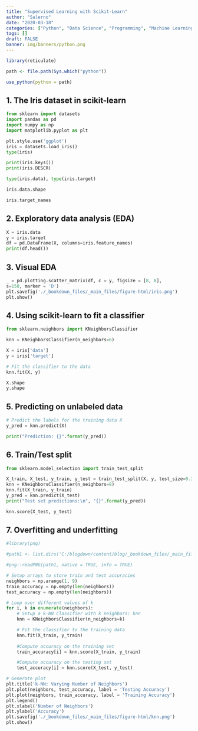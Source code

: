 ```yaml
---
title: "Supervised Learning with Scikit-Learn"
author: "Salerno"
date: "2020-03-18"
categories: ["Python", "Data Science", "Programming", "Machine Learning"]
tags: []
draft: FALSE
banner: img/banners/python.png
---
```


```r
library(reticulate)

path <- file.path(Sys.which("python"))

use_python(python = path)

```

## 1. The Iris dataset in scikit-learn

```python

from sklearn import datasets
import pandas as pd
import numpy as np
import matplotlib.pyplot as plt

plt.style.use('ggplot')
iris = datasets.load_iris()
type(iris)

```

```python

print(iris.keys())
print(iris.DESCR)


```

```python

type(iris.data), type(iris.target)

```

```python

iris.data.shape

```

```python

iris.target_names

```

## 2. Exploratory data analysis (EDA)

```python

X = iris.data
y = iris.target
df = pd.DataFrame(X, columns=iris.feature_names)
print(df.head())

```

## 3. Visual EDA

```python

_ = pd.plotting.scatter_matrix(df, c = y, figsize = [8, 8],
s=150, marker = 'D')
plt.savefig('./_bookdown_files/_main_files/figure-html/iris.png')
plt.show()

```

## 4. Using scikit-learn to fit a classifier

```python

from sklearn.neighbors import KNeighborsClassifier

knn = KNeighborsClassifier(n_neighbors=6)

X = iris['data']
y = iris['target']

# Fit the classifier to the data
knn.fit(X, y)

X.shape
y.shape

```

## 5. Predicting on unlabeled data

```python

# Predict the labels for the training data X
y_pred = knn.predict(X)

print("Prediction: {}".format(y_pred))

```

## 6. Train/Test split

```python

from sklearn.model_selection import train_test_split

X_train, X_test, y_train, y_test = train_test_split(X, y, test_size=0.3, random_state=21, stratify=y)
knn = KNeighborsClassifier(n_neighbors=8)
knn.fit(X_train, y_train)
y_pred = knn.predict(X_test)
print("Test set predictions:\n", "{}".format(y_pred))

```

```python

knn.score(X_test, y_test)

```

## 7. Overfitting and underfitting


```r

#library(png)

#path1 <- list.dirs('C:/blogdown/content/blog/_bookdown_files/_main_files/figure-html')

#png::readPNG(path1, native = TRUE, info = TRUE)

```



```python

# Setup arrays to store train and test accuracies
neighbors = np.arange(1, 9)
train_accuracy = np.empty(len(neighbors))
test_accuracy = np.empty(len(neighbors))

# Loop over different values of k
for i, k in enumerate(neighbors):
    # Setup a k-NN Classifier with k neighbors: knn
    knn = KNeighborsClassifier(n_neighbors=k)

    # Fit the classifier to the training data
    knn.fit(X_train, y_train)
    
    #Compute accuracy on the training set
    train_accuracy[i] = knn.score(X_train, y_train)

    #Compute accuracy on the testing set
    test_accuracy[i] = knn.score(X_test, y_test)

# Generate plot
plt.title('k-NN: Varying Number of Neighbors')
plt.plot(neighbors, test_accuracy, label = 'Testing Accuracy')
plt.plot(neighbors, train_accuracy, label = 'Training Accuracy')
plt.legend()
plt.xlabel('Number of Neighbors')
plt.ylabel('Accuracy')
plt.savefig('./_bookdown_files/_main_files/figure-html/knn.png')
plt.show()


```

